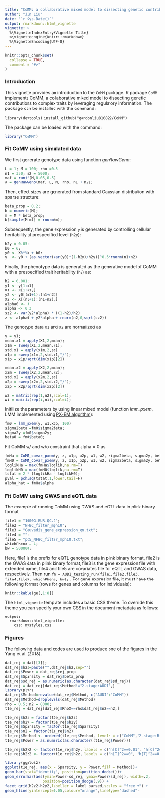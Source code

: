```yaml
---
title: "CoMM: a collaborative mixed model to dissecting genetic contributions to complex traits by leveraging regulatory information"
author: "Jin Liu"
date: "`r Sys.Date()`"
output: rmarkdown::html_vignette
vignette: >
  %\VignetteIndexEntry{Vignette Title}
  %\VignetteEngine{knitr::rmarkdown}
  %\VignetteEncoding{UTF-8}
---
```


```r
knitr::opts_chunk$set(
  collapse = TRUE,
  comment = "#>"
)
```

### Introduction
This vignette provides an introduction to the `CoMM` package. R package `CoMM` implements CoMM, a collaborative mixed model to dissecting genetic contributions to complex traits by leveraging regulatory information.
The package can be installed with the command:

`library(devtools)`
`install_github("gordonliu810822/CoMM")`

The package can be loaded with the command:
```r
library("CoMM")
```

### Fit CoMM using simulated data

We first generate genotype data using function _genRawGeno_:
```r
L = 1; M = 100; rho =0.5
n1 = 350; n2 = 5000;
maf = runif(M,0.05,0.5)
X = genRawGeno(maf, L, M, rho, n1 + n2);
```

Then, effect sizes are generated from standard Gaussian distribution with sparse structure:
```r
beta_prop = 0.2;
b = numeric(M);
m = M * beta_prop;
b[sample(M,m)] = rnorm(m);
```
Subsequently, the gene expression `y` is generated by controlling cellular heritability at prespecified level (`h2y`):
```r
h2y = 0.05;
b0 = 6;
y0 <- X%*%b + b0;
y  <- y0 + (as.vector(var(y0)*(1-h2y)/h2y))^0.5*rnorm(n1+n2);
```

Finally, the phenotype data is generated as the generative model of CoMM with a prespecified trait heritability (`h2`) as:
```r
h2 = 0.001;
y1 <- y[1:n1]
X1 <- X[1:n1,]
y2 <- y0[(n1+1):(n1+n2)]
X2 <- X[(n1+1):(n1+n2),]
alpha0 <- 3  
alpha <- 0.3
sz2 <- var(y2*alpha) * ((1-h2)/h2)
z <- alpha0 + y2*alpha + rnorm(n2,0,sqrt(sz2))
```

The genotype data `X1` and `X2` are normalized as 
```r
y = y1;
mean.x1 = apply(X1,2,mean);
x1m = sweep(X1,2,mean.x1);
std.x1 = apply(x1m,2,sd)
x1p = sweep(x1m,2,std.x1,"/");
x1p = x1p/sqrt(dim(x1p)[2])

mean.x2 = apply(X2,2,mean);
x2m = sweep(X2,2,mean.x2);
std.x2 = apply(x2m,2,sd)
x2p = sweep(x2m,2,std.x2,"/");
x2p = x2p/sqrt(dim(x2p)[2])

w2 = matrix(rep(1,n2),ncol=1);
w1 = matrix(rep(1,n1),ncol=1);
```
Initilize the parameters by using linear mixed model (function *lmm_pxem*, LMM implemented using [PX-EM algorithm](https://www.jstor.org/stable/2337481?seq=1#page_scan_tab_contents)):
```r
fm0 = lmm_pxem(y, w1,x1p, 100)
sigma2beta =fm0$sigma2beta;
sigma2y =fm0$sigma2y;
beta0 = fm0$beta0;
```
Fit CoMM w/ and w/o constraint that alpha = 0 as
```r
fmHa = CoMM_covar_pxem(y, z, x1p, x2p, w1, w2, sigma2beta, sigma2y, beta0, 0, 1e-5, 1000);
fmH0 = CoMM_covar_pxem(y, z, x1p, x2p, w1, w2, sigma2beta, sigma2y, beta0, 1, 1e-5, 1000);
loglikHa = max(fmHa$loglik,na.rm=T)
loglikH0 = max(fmH0$loglik,na.rm=T)
tstat = 2 * (loglikHa - loglikH0);
pval = pchisq(tstat,1,lower.tail=F)
alpha_hat = fmHa$alpha 
```

### Fit CoMM using GWAS and eQTL data

The example of running CoMM using GWAS and eQTL data in plink binary format
```r
file1 = "1000G.EUR.QC.1";
file2 = "NFBC_filter_mph10";
file3 = "Geuvadis_gene_expression_qn.txt";
file4 = "";
file5 = "pc5_NFBC_filter_mph10.txt";
whichPheno = 1;
bw = 500000;
```
Here, file1 is the prefix for eQTL genotype data in plink binary format, file2 is the GWAS data in plink binary format, file3 is the gene expression file with extended name, file4 and file5 are covariates file for eQTL and GWAS data, respectively. Then run `fm = AUDI_testing_run(file1,file2,file3, file4,file5, whichPheno, bw);` . For gene expresion file, it must have the following format (rows for genes and columns for individuais):
```r
knitr::kable(ge[,1:8])
```


The `html_vignette` template includes a basic CSS theme. To override this theme you can specify your own CSS in the document metadata as follows:

    output: 
      rmarkdown::html_vignette:
        css: mystyles.css

### Figures

The following data and codes are used to produce one of the figures in the Yang et al. (2018).

```r
dat_rej = dat[[3]];
dat_rej$h2z=paste("",dat_rej$h2,sep="")
dat_rej$Power = dat_rej$rej_prop
dat_rej$Sparsity = dat_rej$beta_prop
dat_rej$sd_rej = as.numeric(as.character(dat_rej$sd_rej))
dat_rej = dat_rej[dat_rej$Method!="2-stage:AUDI",]
library(plyr)
dat_rej$Method=revalue(dat_rej$Method, c("AUDI"="CoMM"))
dat_rej$Method=droplevels(dat_rej$Method)
rho = 0.5; n2 = 8000;
t1e_rej = dat_rej[dat_rej$RhoX==rho&dat_rej$n2==n2,]

t1e_rej$h2z = factor(t1e_rej$h2z)
t1e_rej$h2y = factor(t1e_rej$h2y)
t1e_rej$Sparsity = factor(t1e_rej$Sparsity)
t1e_rej$n2 = factor(t1e_rej$n2)
t1e_rej$Method <- ordered(t1e_rej$Method, levels = c("CoMM","2-stage:Ridge","2-stage:Enet","SKAT"))
t1e_rej$Power = as.numeric(as.character((t1e_rej$Power)))

t1e_rej$h2y2 <- factor(t1e_rej$h2y, labels = c("h[C]^2==0.01", "h[C]^2==0.03", "h[C]^2==0.05", "h[C]^2==0.07", "h[C]^2==0.09"))
t1e_rej$h2z2 <- factor(t1e_rej$h2z, labels = c("h[T]^2==0", "h[T]^2==0.001", "h[T]^2==0.002", "h[T]^2==0.003"))

library(ggplot2)
ggplot(t1e_rej, aes(x = Sparsity, y = Power,fill = Method))+
geom_bar(stat="identity", position=position_dodge())+
geom_errorbar(aes(ymin=Power-sd_rej, ymax=Power+sd_rej), width=.2,
                 position=position_dodge(.9)) +
facet_grid(h2z2~h2y2,labeller = label_parsed,scales = "free_y") + 
geom_hline(yintercept=0.05,colour="orange",linetype="dashed")

```

